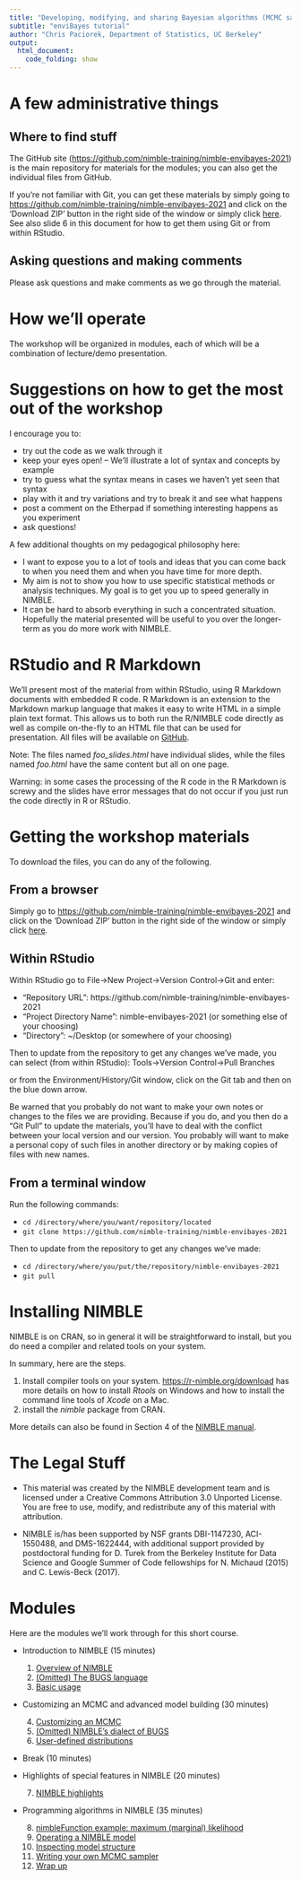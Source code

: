 ```yaml
---
title: "Developing, modifying, and sharing Bayesian algorithms (MCMC samplers, SMC, and more) using the NIMBLE platform in R"
subtitle: "enviBayes tutorial"
author: "Chris Paciorek, Department of Statistics, UC Berkeley"
output:
  html_document:
    code_folding: show
---
```


# A few administrative things

## Where to find stuff

The GitHub site ([https://github.com/nimble-training/nimble-envibayes-2021](https://github.com/nimble-training/nimble-envibayes-2021)) is the main repository for materials for the modules; you can also get the individual files from GitHub. 

If you're not familiar with Git, you can get these materials by simply going to [https://github.com/nimble-training/nimble-envibayes-2021](https://github.com/nimble-training/nimble-envibayes-2021) and click on the 'Download ZIP' button in the right side of the window or simply click [here](https://github.com/nimble-training/nimble-envibayes-2021/archive/main.zip). See also slide 6 in this document for how to get them using Git or from within RStudio.


## Asking questions and making comments

Please ask questions and make comments as we go through the material.

# How we'll operate

The workshop will be organized in modules, each of which will be a combination of lecture/demo presentation. 

# Suggestions on how to get the most out of the workshop

I encourage you to:

- try out the code as we walk through it
-  keep your eyes open! -- We'll illustrate a lot of syntax and concepts by example
- try to guess what the syntax means in cases we haven't yet seen that syntax
- play with it and try variations and try to break it and see what happens
- post a comment on the Etherpad if something interesting happens as you experiment
- ask questions!


A few additional thoughts on my pedagogical philosophy here:

- I want to expose you to a lot of tools and ideas that you can come back to when you need them and when you have time for more depth.
- My aim is not to show you how to use specific statistical methods or analysis techniques. My goal is to get you up to speed generally in NIMBLE.
- It can be hard to absorb everything in such a concentrated situation. Hopefully the material presented will be useful to you over the longer-term as you do more work with NIMBLE.

# RStudio and R Markdown

We'll present most of the material from within RStudio, using R Markdown documents with embedded R code. R Markdown is an extension to the Markdown markup language that makes it easy to write HTML in a simple plain text format.  This allows us to both run the R/NIMBLE code directly as well as compile on-the-fly to an HTML file that can be used for presentation. All files will be available on [GitHub](https://github.com/nimble-training/nimble-envibayes-2021).  

Note: The files named *foo_slides.html* have individual slides, while the files named *foo.html* have the same content but all on one page.

Warning: in some cases the processing of the R code in the R Markdown is screwy and the slides have error messages that do not occur if you just run the code directly in R or RStudio. 

# Getting the workshop materials

To download the files, you can do any of the following. 

## From a browser

Simply go to [https://github.com/nimble-training/nimble-envibayes-2021](https://github.com/nimble-training/nimble-envibayes-2021) and click on the 'Download ZIP' button in the right side of the window or simply click [here](https://github.com/nimble-training/nimble-envibayes-2021/archive/main.zip).

## Within RStudio

Within RStudio go to File->New Project->Version Control->Git and enter:

- "Repository URL": https://github.com/nimble-training/nimble-envibayes-2021
- "Project Directory Name": nimble-envibayes-2021 (or something else of your choosing)
- "Directory": ~/Desktop (or somewhere of your choosing)

Then to update from the repository to get any changes we've made, you can select (from within RStudio):
Tools->Version Control->Pull Branches

or from the Environment/History/Git window, click on the Git tab and then on the blue down arrow.

Be warned that you probably do not want to make your own notes or changes to the files we are providing. Because if you do, and you then do a "Git Pull" to update the materials, you'll have to deal with the conflict between your local version and our version. You probably will want to make a personal copy of such files in another directory or by making copies of files with new names.

## From a terminal window

Run the following commands:

- `cd /directory/where/you/want/repository/located`
- `git clone https://github.com/nimble-training/nimble-envibayes-2021`

Then to update from the repository to get any changes we've made:

- `cd /directory/where/you/put/the/repository/nimble-envibayes-2021`
- `git pull`

# Installing NIMBLE

NIMBLE is on CRAN, so in general it will be straightforward to install, but you do need a compiler and related tools on your system.  

In summary, here are the steps.

1. Install compiler tools on your system. [https://r-nimble.org/download](https://r-nimble.org/download) has more details on how to install *Rtools* on Windows and how to install the
command line tools of *Xcode* on a Mac.
2. install the *nimble* package from CRAN. 

More details can also be found in Section 4 of the [NIMBLE manual](https://r-nimble.org/html_manual/cha-installing-nimble.html).

# The Legal Stuff

- This material was created by the NIMBLE development team and is licensed under a Creative Commons Attribution 3.0 Unported License. You are free to use, modify, and redistribute any of this material with attribution.

- NIMBLE is/has been supported by NSF grants DBI-1147230, ACI-1550488, and DMS-1622444, with additional support provided by postdoctoral funding for D. Turek from the Berkeley Institute for Data Science and Google Summer of Code fellowships for N. Michaud (2015) and C. Lewis-Beck (2017).

# Modules

Here are the modules we'll work through for this short course.

 - Introduction to NIMBLE (15 minutes)
 
    1. [Overview of NIMBLE](modules/1_nimble_background.html)
    2. [(Omitted) The BUGS language](modules/2_bugs_language.html)
    3. [Basic usage](modules/3_basic_use.html)

 - Customizing an MCMC and advanced model building (30 minutes)
 
    4. [Customizing an MCMC](modules/4_customizing_mcmc.html)
    5. [(Omitted) NIMBLE's dialect of BUGS](modules/5_nimble_bugs.html)
    6. [User-defined distributions](modules/6_user_dist.html)

 - Break (10 minutes)

 - Highlights of special features in NIMBLE (20 minutes)
    7. [NIMBLE highlights](modules/7_highlights)

 - Programming algorithms in NIMBLE (35 minutes)
 
    8. [nimbleFunction example: maximum (marginal) likelihood](modules/8_basic_nimbleFunction.html) 
    9. [Operating a NIMBLE model](modules/9_operating_model.html)
    10. [Inspecting model structure](modules/10_model_structure.html)
    11. [Writing your own MCMC sampler](modules/11_user_sampler.html)  
    12. [Wrap up](modules/12_wrapup.html)


